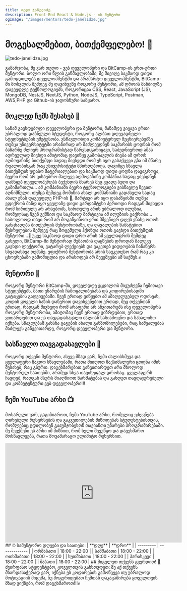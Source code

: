 ```yaml
---
title: თედო ჯანელიძე
description: Front-End React & Node.js - ის მენტორი
ogImage: "/images/mentors/tedo-janelidze.jpg"
---
```


# მოგესალმებით, ბითქემფელებო! 👋
![tedo-janelidze.jpg](/images/mentors/tedo-janelidze.jpg)

გამარჯობა, მე ვარ თედო - ვებ დეველოპერი და BitCamp-ის ერთ-ერთი მენტორი. ბოლო ორი წლის განმავლობაში, მე მივიღე საკმაოდ დიდი გამოცდილება დეველოპმენტში და არამარტო დეველოპმენტში, BitCamp-ში მოსვლის შემდეგ მე დავიხვეწე როგორც მენტორი, ამ დროის მანძილზე დავეუფლე ტექნოლოგიებს, როგორიცაა CSS, React, JavaScript (JS), MongoDB, NestJS, NextJS, Python, NodeJS, TypeScript, Postman, AWS,PHP და Github-ის ჯადოსნური სამყარო.
## მოკლედ ჩემს შესახებ 🌱
სანამ გავხდებოდი დეველოპერი და მენტორი, მანამდე ვიყავი ერთი უბრალოდ დაბნეული სტუდენტი, როგორც ალბათ დღევადნელი სტუდნეტბების უმეტესობა. ვსწავლობდი კომპიუტერულ მეცნიერებებზე თუმცა უნივერსიტეტში არანირად არ მაძლევდნენ საკმარისს ცოდნას რომ ბაზარზე ძლიერ პროგრამისტად წარვსდგარიყავი, საბედნიეროდ ამას ადრეულად მივხდი ამიტომაც დავიწყე გამოსავლის ძიება ამ დროს აღმოვაჩინე ბითქემფი სადაც მივხვდი რომ ეს იყო გასაქცევი გზა იმ მწარე რეალობისგან რაც უნივერსიტეტი მპირდებოდა. დავიწყე სწავლა ბითქემფის უფასო მატერიალებით და საკმაოდ დიდი ცოდნა დავაგროვა, ბევრი რომ არ ვისაუბრო მალევე აღმოვაჩინე კომპანია სადაც ეძებდნენ დამწყებ დეველოპერებს ბექენდის მხარეს მეც ვცადე ბედი და გამიმართლა... ამ კომპანიაში ბევრი ტექნოლოგიები ვისწავლე ზევით აღნიშნული. თუმცა შემდეგ მომიწია ახალ კომპანიაში გადასვლა სადაც ახალ ენას დავეუფლე PHP-ის 🤯, მარტივი არ იყო დასაწყისში თუმცა ვფიქრობ მანდ იყო ყველაზე დიდი გარდამტეხი პერიოდი რადგან მივხვდი რომ სირთულე არ არსებობს, სირთულე არის უბრალოდ ილუზია, რომელსაც ჩვენ ვქმნით და საკმაოდ მარტივია ამ ილუზიის გაქრობა... საბოლოოდ თავი რომ არ მოგაწყინოთ ერთ მშვენიერ დღეს ვნახე ოთოს განცხადება ბითქემფის მენტორობაზე, და დავალების წამატებით შესრულების შემდეგ რაც მოცემული ჰქონდა ოთოს გავხდი ბითქემფის მენტორი...🎉 უკვე საკმაოდ დიდი დრო არის ამ ყველაფრის შემდეგ გასული, BitCamp-ში მენტორად მუშაობის დაყწების დროდან მალევე გავხდი ლექტორი, ვატარებ ლექციებს და ვაკეთებ ვიდეოების ჩანაწერს სხვადასხვა თემაზე. ვფიქრობ მენტორობა არის საუკეთესო რამ რაც კი ცხოვრებაში გამომიცდია და არასოდეს არ შევეშვები ამ საქმეს.✊
## მენტორი 🌟
როგორც მენტორი BitCamp-ში, ყოველდღე ვცდილობ მივუძღვნა ჩემითავი სტუდენტებს, მათი უნარების ჩამოყალიბებასა და კოდირებისადმი გატაცების გაღვივებაში. ჩვენ ერთად ვიწყებთ ამ ამაღელვებელ ოდისეას, კოდის ყოველი ხაზის დაწერით დავიხვეწებით ერთად, მეც თქვენთან ერთად, რადგან მივხვდი რომ არაფერი არ ანვითარებს ისე დეველოპერს როგორც მენტორობა, ამიტომაც ჩვენ ერთად ვიზრდებით, ერთად ვითარდებით და ეს თავგადასავალი ძალიან სასიამოვნო და სახალისო იქნება. სწავლებამ გახსნა გაგების ახალი განზომილებები, რაც საშუალებას მაძლევს განვვითარდე, როგორც დეველოპერი და მენტორი.
## სასწავლო თავგადასავლები 🌈
როგორც თქვენი მენტორი, ასევე მზად ვარ, ჩემი ძალისხმევა და ყველაფერი ჩავდო სწავლებაში, რათა მიიღოთ მაქსიმალური ცოდნა იმის შესახებ, რაც გსურთ. დაგეხმარებით განვითარდეთ არა მხოლოდ მენტორულ საათებში, არამედ სხვა თავისუფალ დროსაც. ყველაფერს ჩავდებ, რადგან მსურს მიაღწიოთ წარმატებას და გახდეთ თავდაჯერებული და კომპეტენტური ვებ დეველოპერი!!!
## ჩემი YouTube არხი 📺
მოხარული ვარ, გაგიზიაროთ, ჩემი YouTube არხი, რომელიც ეძღვნება ღირებული რესურსების და გაკვეთილების მიწოდებას სტუდენტებისთვის, რომლებიც ცდილობენ გააუმჯობესონ თავიანთი უნარები პროგრამირებაში. მე შევქმენი ეს არხი იმ მიზნით, რომ ხელი შევუწყო და დავეხმარო მოსწავლეებს, რათა მოვამარაგო ულიმიტო რესურსით.
<iframe width="560" height="315" src="https://www.youtube.com/embed/qTNP0gF6jxI?si=fCy-xpHYLu2NOlPm" title="YouTube video player" frameBorder="0" allow="accelerometer; autoplay; clipboard-write; encrypted-media; gyroscope; picture-in-picture; web-share" allowFullScreen></iframe>
## ⏰ სამენტორო დღეები და საათები:&#x20;
| **დღე**   | **დრო**       |
| --------- | ------------- |
| ორშაბათი  | 18:00 - 22:00 |
| სამშაბათი | 18:00 - 22:00 |
| ოთხშაბათი | 18:00 - 22:00 |
| ხუთშაბათი | 18:00 - 22:00 |
| პარასკევი | 18:00 - 22:00 |
| შაბათი    | 18:00 - 22:00 |
## მიგულეთ თქვენს გვერდით! 🌟
ძვირფასო სტუდენტებო, ყოველთვის გახსოვდეთ: მე აქ თქვენს მხარდასაჭერად ვარ, იქნება ეს კოდირების გამოწვევა თუ უბრალოდ მოტივაციის მიცემა, ნუ მოგერიდებათ ჩემთან დაკავაშირება ყოველთვის მზად ვიქნები, რომ დაგეხმაროთ!!!✊

